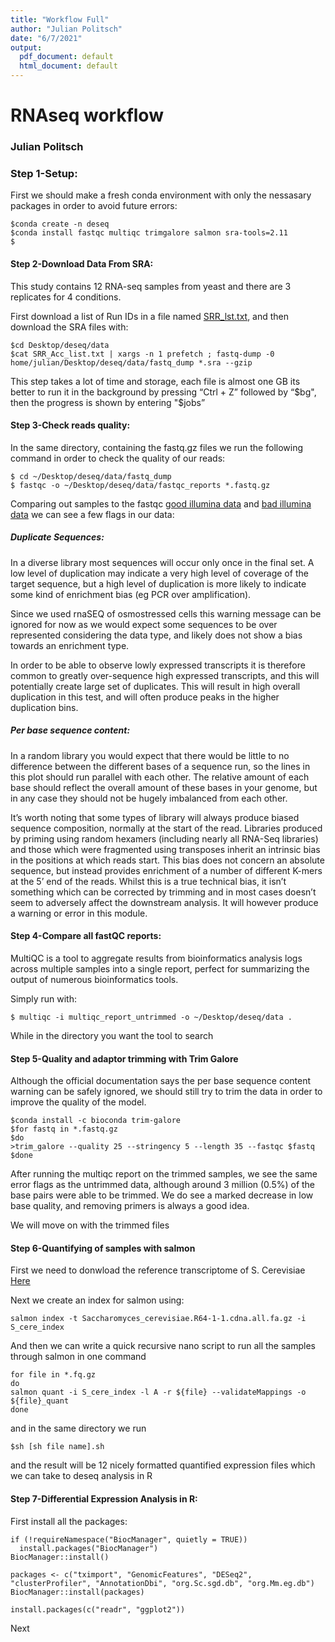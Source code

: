 ```yaml
---
title: "Workflow Full"
author: "Julian Politsch"
date: "6/7/2021"
output:
  pdf_document: default
  html_document: default
---
```

# RNAseq workflow
### Julian Politsch

### Step 1-Setup:

First we should make a fresh conda environment with only the nessasary packages in order to avoid future errors:
    
    $conda create -n deseq
    $conda install fastqc multiqc trimgalore salmon sra-tools=2.11
    $
    
#### Step 2-Download Data From SRA:

This study contains 12 RNA-seq samples from yeast and there are 3 replicates for 4 conditions.

First download a list of Run IDs in a file named [SRR_lst.txt](LINK TO HTTP OF LIST), and then download the SRA files with:
```
$cd Desktop/deseq/data
$cat SRR_Acc_list.txt | xargs -n 1 prefetch ; fastq-dump -0 home/julian/Desktop/deseq/data/fastq_dump *.sra --gzip
```
This step takes a lot of time and storage, each file is almost one GB its better to run it in the background by pressing "Ctrl + Z" followed by "$bg", then the progress is shown by entering "$jobs"


#### Step 3-Check reads quality:

In the same directory, containing the fastq.gz files we run the following command in order to check the quality of our reads:
```
$ cd ~/Desktop/deseq/data/fastq_dump
$ fastqc -o ~/Desktop/deseq/data/fastqc_reports *.fastq.gz
```    

Comparing out samples to the fastqc [good illumina data](https://www.bioinformatics.babraham.ac.uk/projects/fastqc/good_sequence_short_fastqc.html#M8) and [bad illumina data](https://www.bioinformatics.babraham.ac.uk/projects/fastqc/bad_sequence_fastqc.html) we can see a few flags in our data:

##### Duplicate Sequences:
In a diverse library most sequences will occur only once in the final set. A low level of duplication may indicate a very high level of coverage of the target sequence, but a high level of duplication is more likely to indicate some kind of enrichment bias (eg PCR over amplification). 

Since we used rnaSEQ of osmostressed cells this warning message can be ignored for now as we would expect some sequences to be over represented considering the data type, and likely does not show a bias towards an enrichment type.

In order to be able to observe lowly expressed transcripts it is therefore common to greatly over-sequence high expressed transcripts, and this will potentially create large set of duplicates. This will result in high overall duplication in this test, and will often produce peaks in the higher duplication bins.

##### Per base sequence content: 
In a random library you would expect that there would be little to no difference between the different bases of a sequence run, so the lines in this plot should run parallel with each other. The relative amount of each base should reflect the overall amount of these bases in your genome, but in any case they should not be hugely imbalanced from each other.

It's worth noting that some types of library will always produce biased sequence composition, normally at the start of the read. Libraries produced by priming using random hexamers (including nearly all RNA-Seq libraries) and those which were fragmented using transposes inherit an intrinsic bias in the positions at which reads start. This bias does not concern an absolute sequence, but instead provides enrichment of a number of different K-mers at the 5' end of the reads. Whilst this is a true technical bias, it isn't something which can be corrected by trimming and in most cases doesn't seem to adversely affect the downstream analysis. It will however produce a warning or error in this module.

#### Step 4-Compare all fastQC reports:

MultiQC is a tool to aggregate results from bioinformatics analysis logs across multiple samples into a single report, perfect for summarizing the output of numerous bioinformatics tools.

Simply run with:
```
$ multiqc -i multiqc_report_untrimmed -o ~/Desktop/deseq/data .
```
While in the directory you want the tool to search

#### Step 5-Quality and adaptor trimming with Trim Galore

Although the official documentation says the per base sequence content warning can be safely ignored, we should still try to trim the data in order to improve the quality of the model.

```
$conda install -c bioconda trim-galore
$for fastq in *.fastq.gz
$do 
>trim_galore --quality 25 --stringency 5 --length 35 --fastqc $fastq
$done
```
After running the multiqc report on the trimmed samples, we see the same error flags as the untrimmed data, although around 3 million (0.5%) of the base pairs were able to be trimmed. We do see a marked decrease in low base quality, and removing primers is always a good idea.

We will move on with the trimmed files

#### Step 6-Quantifying of samples with salmon

First we need to donwload the reference transcriptome of S. Cerevisiae [Here](http://ftp.ensembl.org/pub/release-104/fasta/saccharomyces_cerevisiae/cdna/Saccharomyces_cerevisiae.R64-1-1.cdna.all.fa.gz)

Next we create an index for salmon using:
```
salmon index -t Saccharomyces_cerevisiae.R64-1-1.cdna.all.fa.gz -i S_cere_index
```

And then we can write a quick recursive nano script to run all the samples through salmon in one command

```
for file in *.fq.gz
do
salmon quant -i S_cere_index -l A -r ${file} --validateMappings -o ${file}_quant
done
```
and in the same directory we run
```
$sh [sh file name].sh
```

and the result will be 12 nicely formatted quantified expression files which we can take to deseq analysis in R

#### Step 7-Differential Expression Analysis in R:

First install all the packages:
```
if (!requireNamespace("BiocManager", quietly = TRUE))
  install.packages("BiocManager")
BiocManager::install()

packages <- c("tximport", "GenomicFeatures", "DESeq2", "clusterProfiler", "AnnotationDbi", "org.Sc.sgd.db", "org.Mm.eg.db")
BiocManager::install(packages)

install.packages(c("readr", "ggplot2"))
```
Next  
